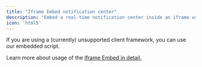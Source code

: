 ```yaml
---
title: "Iframe Embed notification center"
description: "Embed a real-time notification center inside an iframe using our embedded script."
icon: 'html5'
---
```


If you are using a (currently) unsupported client framework, you can use our embedded script. 

Learn more about usage of the [Iframe Embed in detail.](/notification-center/client/iframe)
